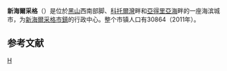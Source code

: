 {{NoteTA
|G1=地名
}}
{{Infobox settlement
| name                   = 新海尔采格
| native_name            = Херцег Нови
| native_name_lang = cnr
| settlement_type = 城市
| image_skyline = {{Photomontage|position=center
|photo1a =Herceg Novi Sunset.JPG
|photo2a =View from Žvinje, Herceg Novi, Montenegro 08.jpg
|photo2b =Twierdza Forte Mare w Herceg Novi.jpg
|photo3a =Widoki z twierdzy Forte Mare na Herceg Novi 03.jpg
|photo3b =Widok na miasto z portu w Herceg Novi 01.jpg
|photo5a =Kanli kula panorama.jpg
|size = 270
|spacing = 1
|color = #FFFFFF
|border = 1
}}
| image_caption          = 新海尔采格
| image_flag             = Flag of Herceg Novi.jpg
| image_shield           = Great Coat of Arms of Herceg Novi.png
| shield_size            = 100px| map_caption            = 新海尔采格的位置
| pushpin_map            = Montenegro
| pushpin_label_position = right<!-- the position of the pushpin label: left, right, top, bottom, none -->
| pushpin_map_caption    = 在黑山的位置
| pushpin_mapsize        =
<!-- Location ------------------>
| subdivision_type       = 国家
| subdivision_name       = {{MNE}}
| subdivision_type1      = [[黑山市镇|市镇]]
| subdivision_name1      = [[File:Great_Coat_of_Arms_of_Herceg_Novi.png|20px]] [[新海爾采格市鎮|新海爾采格市鎮]]
| leader_title           = 市长
| leader_name            = 斯泰万·卡蒂奇（民主黑山党）| established_date       = 1382年
| area_total_km2         = 235
| area_note              = 整个市镇面积
| population_as_of       = 2011年人口普查
| population_footnotes   = <ref name="hercegnovi.me">{{cite web |url=http://www.hercegnovi.me/en/2014-02-19-11-40-18/2014-02-26-11-09-25 |title=Results of the 2011 Census of Herceg-Novi |publisher=Herceg Novi municipality |access-date=2021-12-23 |archive-date=2020-08-15 |archive-url=https://web.archive.org/web/20200815041005/http://www.hercegnovi.me/en/2014-02-19-11-40-18/2014-02-26-11-09-25 |dead-url=yes }}</ref>
| population_blank1      = 30,864
| population_blank1_title= 市镇
| population_density_km2 = 140
| population_urban       = 19,536
| population_rural       = 11,328
| timezone               = [[CET|CET]]
| utc_offset             = +1
| timezone_DST           = [[CEST|CEST]]
| utc_offset_DST         = +2
| parts                  = 27
| parts_type             = 定居点
| coor_pinpoint          = <!-- can be used to specify exactly where/what the coordinates refer to -->
| coordinates            = {{coord|42|27|10.62|N|18|31|52.33|E|display=inline}}
| area_code_type         = 区号
| area_code              = +382 31
| postal_code_type       = 邮政编码
| postal_code            = 85340
| blank_info_sec1        = ME-08
| website                = {{nowrap|{{URL|http://www.hercegnovi.me/}}}}
}}
'''新海爾采格'''（{{Lang-cnr|Херцег Нови}}）是位於[[黑山|黑山]]西南部{{Tsl|en|Orjen|奥连山}}脚、[[科托爾灣|科托爾灣]]畔和[[亞得里亞海|亞得里亞海]]畔的一座海滨城市，为[[新海爾采格市鎮|新海爾采格市鎮]]的行政中心。整个市镇人口有30864（2011年）。

== 参考文献 ==
<references />
{{coord|42|27|10.62|N|18|31|52.33|E|display=title}}
{{Montenegro-geo-stub}}
{{Authority control}}

[[Category:黑山城市|H]]